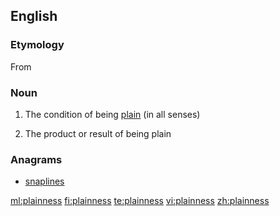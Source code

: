 ==English==

===Etymology===
From {{suffix|plain|ness}}

===Noun===
{{en-noun|-|es}}

# {{uncountable}} The condition of being [[plain]] (in all senses)
# {{countable}} The product or result of being plain

===Anagrams===
* [[snaplines#English|snaplines]]
[[ml:plainness]]
[[fi:plainness]]
[[te:plainness]]
[[vi:plainness]]
[[zh:plainness]]